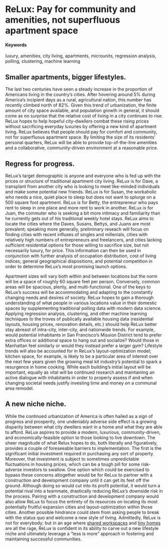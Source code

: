 # ReLux: Pay for community and amenities, not superfluous apartment space {#Rearranged-Luxury}

#### Keywords {-}

luxury, amenities, city living, apartments, microunits, regression analysis, polling, clustering, machine learning 

## Smaller apartments, bigger lifestyles.

The last two centuries have seen a steady increase in the proportion of Americans living in the country’s cities. After hovering around 5% during America’s incipient days as a rural, agricultural nation, this number has recently climbed north of 82%. Given this trend of urbanization, the finite amount of city space available, and population growth in general, it should come as no surprise that the relative cost of living in a city continues to rise. ReLux hopes to help hopeful city-dwellers combat these rising prices without sacrificing everyday luxuries by offering a new kind of apartment living. ReLux believes that people should pay for comfort and community, not for superfluous apartment space. By limiting the size of its residents’ personal quarters, ReLux will be able to provide top-of-the-line amenities and a collaborative, community-driven environment at a reasonable price.

## Regress for progress.

ReLux's target demographic is anyone and everyone who is fed up with the prices or structure of traditional apartment city living. ReLux is for Dave, a transplant from another city who is looking to meet like-minded individuals and make some potential new friends. ReLux is for Susan, the workaholic who needs a nice, quiet place to sleep but does not want to splurge on a 500 square foot apartment. ReLux is for Betty, the entrepreneur who pays rent to sleep in one place and more rent to work in another. ReLux is for Juan, the commuter who is seeking a bit more intimacy and familiarity than he currently gets out of his traditional weekly hotel stays. ReLux aims to locate the cities where the Daves, Susans, Bettys, and Juans are most prevalent; speaking more generally, preliminary reseach will focus on finding cities with recent influxes of singles and millenials, cities with relatively high numbers of entrepreneurs and freelancers, and cities lacking sufficient residential options for those willing to sacrifice size, but not necessarily luxury, for price. This information can then be used in conjunction with further analysis of occupation distribution, cost of living indices, general geographical dispositions, and potential competition in order to determine ReLux's most promising launch options. 

Apartment sizes will vary both within and between locations but the norm will be a space of roughly 60 square feet per person. Conversely, common areas will be spacious, plenty, and multi-functional. One of the keys to ReLux's success will be accommodating and adapting to the constantly changing needs and desires of society. ReLux hopes to gain a thorough understanding of what people in various locations value in their domestic spaces by supplementing traditional polling data with modern data science. Applying regression analysis, clustering, and other machine learning techniques to the troves of publically available housing data (residential layouts, housing prices, renovation details, etc.) should help ReLux better stay abreast of intra-city, inter-city, and nationwide trends. For example, would potential inhabitants in San Francisco's Mission District tend to prefer extra offices or additional space to hang out and socialize? Would those in Manhattan feel similarly or would they instead prefer a larger gym? Lifestyle trends will also be accounted for in ReLux's layout-optimization model; kitchen space, for example, is likely to be a particular area of interest over the next few years given the growing meal kit industry's potential to spark a resurgence in home cooking. While each building's initial layout will be important, equally as vital will be continued research and maintaining an active dialogue with inhabitants in order to properly assess if and when changing societal needs justify investing time and money on a communal area remodel.

## A new niche niche.

While the continued urbanization of America is often hailed as a sign of progress and prosperity, one undeniably adverse side effect is a growing disparity between what city dwellers want in a home and what they are able to afford. ReLux aspires to provide a modern, luxurious, community-driven, and economically-feasible option to those looking to live downtown. The sheer magnitude of what Relux hopes to do, both literally and figuratively, provides a couple of foreseeable barriers to implementation. The first is the significant initial investment required in purchasing any sort of property. Moreover, that investment is subject to sometimes unpredictable fluctuations in housing prices, which can be a tough pill for some risk-adverse investors to swallow. One option which could be exercised to bypass these concerns altogether would be for ReLux to partner with a construction and development company until it can get its feet off the ground. Although doing so would cut into its profit potential, it would turn a potential rival into a teammate, drastically reducing ReLux's downside risk in the process. Pairing with a construction and development company would also allow ReLux to focus the entirety of its resources on locating its most potentially fruitful expansion cities and layout-optimization within those cities. Another possible hindrance could stem from asking people to break with the status quo and welcome a new style of living. Admittedly, ReLux is not for everybody; but in an age where [shared workspaces](https://www.cbinsights.com/research/wework-valuation-analysis/) and [tiny homes](http://www.countryliving.com/home-design/g1887/tiny-house/?) are all the rage, ReLux is confident in its ability to carve out a new lifestyle niche and ultimately leverage a "less is more" approach in fostering and maintaining successful communities. 
